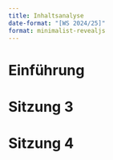 ```yaml
---
title: Inhaltsanalyse
date-format: "[WS 2024/25]"
format: minimalist-revealjs
---
```


# Einführung

# Sitzung 3 

# Sitzung 4 {background-color="rgb(193,0,42)"}
